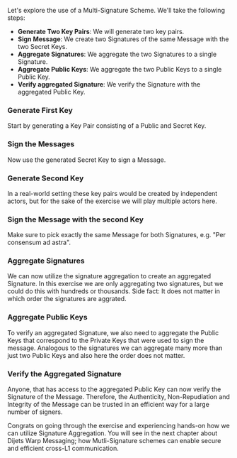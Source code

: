 
Let's explore the use of a Multi-Signature Scheme. We'll take the following steps:

- **Generate Two Key Pairs**: We will generate two key pairs.
- **Sign Message**: We create two Signatures of the same Message with the two Secret Keys.
- **Aggregate Signatures**: We aggregate the two Signatures to a single Signature.
- **Aggregate Public Keys**: We aggregate the two Public Keys to a single Public Key.
- **Verify aggregated Signature**: We verify the Signature with the aggregated Public Key.

<Steps>
<Step>

### Generate First Key
Start by generating a Key Pair consisting of a Public and Secret Key.

<GenerateKeysButton />

</Step>

<Step>

### Sign the Messages
Now use the generated Secret Key to sign a Message.

<SignMessageButton />

</Step>
<Step>

### Generate Second Key
 In a real-world setting these key pairs would be created by independent actors, but for the sake of the exercise we will play multiple actors here.
    
<GenerateKeysButton />


</Step>
<Step>

### Sign the Message with the second Key

Make sure to pick exactly the same Message for both Signatures, e.g. "Per consensum ad astra".

<SignMessageButton />

</Step>
<Step>

### Aggregate Signatures

We can now utilize the signature aggregation to create an aggregated Signature. In this exercise we are only aggregating two signatures, but we could do this with hundreds or thousands. Side fact: It does not matter in which order the signatures are aggrated.

<AggregateSignaturesButton />

</Step>
<Step>

### Aggregate Public Keys
To verify an aggregated Signature, we also need to aggregate the Public Keys that correspond to the Private Keys that were used to sign the message. Analogous to the signatures we can aggregate many more than just two Public Keys and also here the order does not matter.

<AggregatePublicKeysButton />

</Step>
<Step>

### Verify the Aggregated Signature

Anyone, that has access to the aggregated Public Key can now verify the Signature of the Message. Therefore, the Authenticity, Non-Repudiation and Integrity of the Message can be trusted in an efficient way for a large number of signers.

<VerifySignatureButton aggregated={true} />

</Step>
</Steps>

Congrats on going through the exercise and experiencing hands-on how we can utilize Signature Aggregation. You will see in the next chapter about Dijets Warp Messaging; how Mutli-Signature schemes can enable secure and efficient cross-L1 communication.

